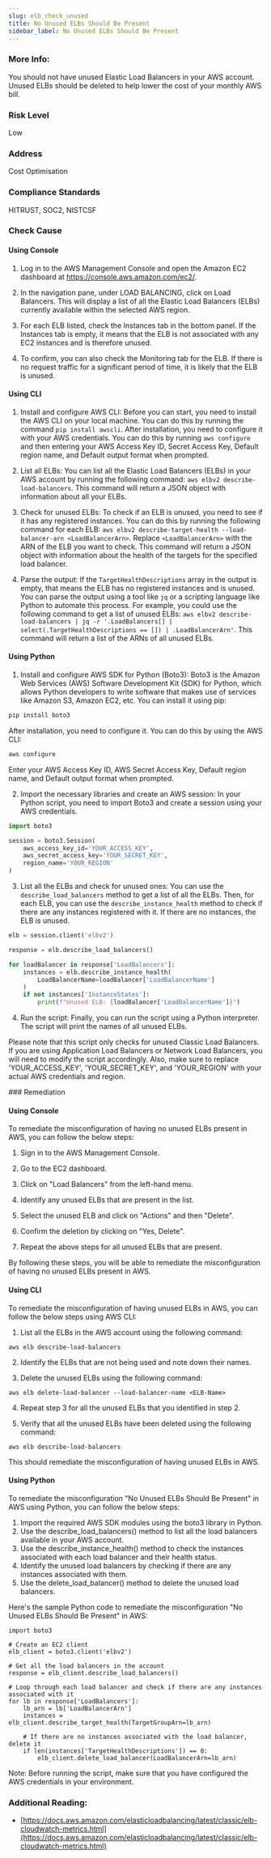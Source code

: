 ```yaml
---
slug: elb_check_unused
title: No Unused ELBs Should Be Present
sidebar_label: No Unused ELBs Should Be Present
---
```


### More Info:

You should not have unused Elastic Load Balancers in your AWS account. Unused ELBs should be deleted to help lower the cost of your monthly AWS bill.

### Risk Level

Low

### Address

Cost Optimisation

### Compliance Standards

HITRUST, SOC2, NISTCSF




<Tabs><Tab title='Cause'>
### Check Cause

#### Using Console

1. Log in to the AWS Management Console and open the Amazon EC2 dashboard at https://console.aws.amazon.com/ec2/.

2. In the navigation pane, under LOAD BALANCING, click on Load Balancers. This will display a list of all the Elastic Load Balancers (ELBs) currently available within the selected AWS region.

3. For each ELB listed, check the Instances tab in the bottom panel. If the Instances tab is empty, it means that the ELB is not associated with any EC2 instances and is therefore unused.

4. To confirm, you can also check the Monitoring tab for the ELB. If there is no request traffic for a significant period of time, it is likely that the ELB is unused.

#### Using CLI

1. Install and configure AWS CLI: Before you can start, you need to install the AWS CLI on your local machine. You can do this by running the command `pip install awscli`. After installation, you need to configure it with your AWS credentials. You can do this by running `aws configure` and then entering your AWS Access Key ID, Secret Access Key, Default region name, and Default output format when prompted.

2. List all ELBs: You can list all the Elastic Load Balancers (ELBs) in your AWS account by running the following command: `aws elbv2 describe-load-balancers`. This command will return a JSON object with information about all your ELBs.

3. Check for unused ELBs: To check if an ELB is unused, you need to see if it has any registered instances. You can do this by running the following command for each ELB: `aws elbv2 describe-target-health --load-balancer-arn <LoadBalancerArn>`. Replace `<LoadBalancerArn>` with the ARN of the ELB you want to check. This command will return a JSON object with information about the health of the targets for the specified load balancer.

4. Parse the output: If the `TargetHealthDescriptions` array in the output is empty, that means the ELB has no registered instances and is unused. You can parse the output using a tool like `jq` or a scripting language like Python to automate this process. For example, you could use the following command to get a list of unused ELBs: `aws elbv2 describe-load-balancers | jq -r '.LoadBalancers[] | select(.TargetHealthDescriptions == []) | .LoadBalancerArn'`. This command will return a list of the ARNs of all unused ELBs.

#### Using Python

1. Install and configure AWS SDK for Python (Boto3): Boto3 is the Amazon Web Services (AWS) Software Development Kit (SDK) for Python, which allows Python developers to write software that makes use of services like Amazon S3, Amazon EC2, etc. You can install it using pip:

```python
pip install boto3
```
After installation, you need to configure it. You can do this by using the AWS CLI:

```bash
aws configure
```
Enter your AWS Access Key ID, AWS Secret Access Key, Default region name, and Default output format when prompted.

2. Import the necessary libraries and create an AWS session: In your Python script, you need to import Boto3 and create a session using your AWS credentials.

```python
import boto3

session = boto3.Session(
    aws_access_key_id='YOUR_ACCESS_KEY',
    aws_secret_access_key='YOUR_SECRET_KEY',
    region_name='YOUR_REGION'
)
```
3. List all the ELBs and check for unused ones: You can use the `describe_load_balancers` method to get a list of all the ELBs. Then, for each ELB, you can use the `describe_instance_health` method to check if there are any instances registered with it. If there are no instances, the ELB is unused.

```python
elb = session.client('elbv2')

response = elb.describe_load_balancers()

for loadBalancer in response['LoadBalancers']:
    instances = elb.describe_instance_health(
        LoadBalancerName=loadBalancer['LoadBalancerName']
    )
    if not instances['InstanceStates']:
        print(f"Unused ELB: {loadBalancer['LoadBalancerName']}")
```
4. Run the script: Finally, you can run the script using a Python interpreter. The script will print the names of all unused ELBs.

Please note that this script only checks for unused Classic Load Balancers. If you are using Application Load Balancers or Network Load Balancers, you will need to modify the script accordingly. Also, make sure to replace 'YOUR_ACCESS_KEY', 'YOUR_SECRET_KEY', and 'YOUR_REGION' with your actual AWS credentials and region.

</Tab>


<Tab title='Remediation'>
### Remediation

#### Using Console

To remediate the misconfiguration of having no unused ELBs present in AWS, you can follow the below steps:

1. Sign in to the AWS Management Console.

2. Go to the EC2 dashboard.

3. Click on "Load Balancers" from the left-hand menu.

4. Identify any unused ELBs that are present in the list.

5. Select the unused ELB and click on "Actions" and then "Delete".

6. Confirm the deletion by clicking on "Yes, Delete".

7. Repeat the above steps for all unused ELBs that are present.

By following these steps, you will be able to remediate the misconfiguration of having no unused ELBs present in AWS.

#### Using CLI

To remediate the misconfiguration of having unused ELBs in AWS, you can follow the below steps using AWS CLI:

1. List all the ELBs in the AWS account using the following command:

```
aws elb describe-load-balancers
```

2. Identify the ELBs that are not being used and note down their names.

3. Delete the unused ELBs using the following command:

```
aws elb delete-load-balancer --load-balancer-name <ELB-Name>
```

4. Repeat step 3 for all the unused ELBs that you identified in step 2.

5. Verify that all the unused ELBs have been deleted using the following command:

```
aws elb describe-load-balancers
```

This should remediate the misconfiguration of having unused ELBs in AWS.

#### Using Python

To remediate the misconfiguration "No Unused ELBs Should Be Present" in AWS using Python, you can follow the below steps:

1. Import the required AWS SDK modules using the boto3 library in Python.
2. Use the describe_load_balancers() method to list all the load balancers available in your AWS account.
3. Use the describe_instance_health() method to check the instances associated with each load balancer and their health status.
4. Identify the unused load balancers by checking if there are any instances associated with them.
5. Use the delete_load_balancer() method to delete the unused load balancers.

Here's the sample Python code to remediate the misconfiguration "No Unused ELBs Should Be Present" in AWS:

```
import boto3

# Create an EC2 client
elb_client = boto3.client('elbv2')

# Get all the load balancers in the account
response = elb_client.describe_load_balancers()

# Loop through each load balancer and check if there are any instances associated with it
for lb in response['LoadBalancers']:
    lb_arn = lb['LoadBalancerArn']
    instances = elb_client.describe_target_health(TargetGroupArn=lb_arn)

    # If there are no instances associated with the load balancer, delete it
    if len(instances['TargetHealthDescriptions']) == 0:
        elb_client.delete_load_balancer(LoadBalancerArn=lb_arn)
```

Note: Before running the script, make sure that you have configured the AWS credentials in your environment.


### Additional Reading:

- [https://docs.aws.amazon.com/elasticloadbalancing/latest/classic/elb-cloudwatch-metrics.html](https://docs.aws.amazon.com/elasticloadbalancing/latest/classic/elb-cloudwatch-metrics.html) 


</Tab>
</Tabs>